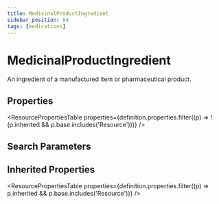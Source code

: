```yaml
---
title: MedicinalProductIngredient
sidebar_position: 84
tags: [medications]
---
```



# MedicinalProductIngredient

An ingredient of a manufactured item or pharmaceutical product.

## Properties

<ResourcePropertiesTable
  properties={definition.properties.filter((p) => !(p.inherited && p.base.includes('Resource')))}
/>

## Search Parameters

<SearchParamsTable searchParams={definition.searchParameters} />

## Inherited Properties

<ResourcePropertiesTable properties={definition.properties.filter((p) => p.inherited && p.base.includes('Resource'))} />
